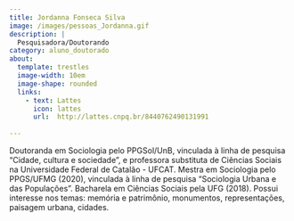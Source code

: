```yaml
---
title: Jordanna Fonseca Silva
image: /images/pessoas_Jordanna.gif
description: |
  Pesquisadora/Doutorando
category: aluno_doutorado
about:
  template: trestles
  image-width: 10em
  image-shape: rounded
  links:
    - text: Lattes
      icon: lattes
      url:  http://lattes.cnpq.br/8440762490131991
    
---
```


Doutoranda em Sociologia pelo PPGSol/UnB, vinculada à linha de pesquisa "Cidade, cultura e sociedade", e professora substituta de Ciências Sociais na Universidade Federal de Catalão - UFCAT. Mestra em Sociologia pelo PPGS/UFMG (2020), vinculada à linha de pesquisa "Sociologia Urbana e das Populações". Bacharela em Ciências Sociais pela UFG (2018). Possui interesse nos temas: memória e patrimônio, monumentos, representações, paisagem urbana, cidades.


<!-- Google tag (gtag.js) -->
<script async src="https://www.googletagmanager.com/gtag/js?id=G-GB2MGT95N0"></script>
<script>
  window.dataLayer = window.dataLayer || [];
  function gtag(){dataLayer.push(arguments);}
  gtag('js', new Date());

  gtag('config', 'G-GB2MGT95N0');
</script>
